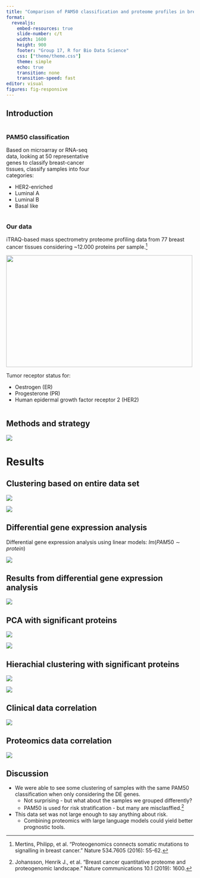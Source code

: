 ```yaml
---
title: "Comparison of PAM50 classification and proteome profiles in breast cancer tissue"
format: 
  revealjs:
    embed-resources: true
    slide-number: c/t
    width: 1600
    height: 900
    footer: "Group 17, R for Bio Data Science"
    css: ["theme/theme.css"]
    theme: simple
    echo: true
    transition: none
    transition-speed: fast
editor: visual
figures: fig-responsive
---
```


## Introduction {.smaller}

::: {columns}
::: {.column width="49%"}
### PAM50 classification

Based on microarray or RNA-seq data, looking at 50 representative genes to classify breast-cancer tissues, classify samples into four categories:

-   HER2-enriched
-   Luminal A
-   Luminal B
-   Basal like
:::

::: {.column width="-51%"}
### Our data

iTRAQ-based mass spectrometry proteome profiling data from 77 breast cancer tissues considering \~12.000 proteins per sample.[^1]

![](../results/pam50distribution.png){width="500" height="300" fig-align="center"}

Tumor receptor status for:

-   Oestrogen (ER)
-   Progesterone (PR)
-   Human epidermal growth factor receptor 2 (HER2)
:::
:::

[^1]: Mertins, Philipp, et al. "Proteogenomics connects somatic mutations to signalling in breast cancer." Nature 534.7605 (2016): 55-62.

## Methods and strategy

![](../plots/Flowchart.jpeg){fig-align="center"}

# Results

## Clustering based on entire data set {.center}

::: {layout-ncol="2"}
![](../results/PCA1.png)

![](../results/hc_dendro_all.png)
:::

## Differential gene expression analysis {.nostretch}

Differential gene expression analysis using linear models: $lm(PAM50 \sim protein)$

![](../results/volcano_plots.png){fig-align="center"}

## Results from differential gene expression analysis

![](../results/heatmap_combined.png){fig-align="center"}

## PCA with significant proteins

::: {layout-ncol="2"}
![](../results/PCA1.png)

![](../results/PCA_with_clusters.png)
:::

## Hierachial clustering with significant proteins

::: {layout-ncol="2"}
![](../results/hc_dendro_all.png)

![](../results/ddg_plot_significant_genes.png)
:::

## Clinical data correlation

![](../results/Corr_subclasses.png){fig-align="center"}

## Proteomics data correlation

![](../results/Protein_corr_4p.png){fig-align="center"}

## Discussion

-   We were able to see some clustering of samples with the same PAM50 classification when only considering the DE genes.
    -   Not surprising - but what about the samples we grouped differently?
    -   PAM50 is used for risk stratification - but many are misclasffied.[^2]
-   This data set was not large enough to say anything about risk.
    -   Combining proteomics with large language models could yield better prognostic tools.

[^2]: Johansson, Henrik J., et al. "Breast cancer quantitative proteome and proteogenomic landscape." Nature communications 10.1 (2019): 1600.
